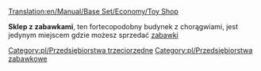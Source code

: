 [[Translation:en/Manual/Base Set/Economy/Toy Shop]]

{{pl/Przedsiębiorstwa|image=ToyShop.png
|name=Sklep z zabawkami
|climates=[[en/Zabawkowy]]
|accepts=[[pl/Manual/Base Set/Economy/Zabawki|Zabawki]]
|produces=Nic
}}

'''Sklep z zabawkami''', ten fortecopodobny budynek z chorągwiami, jest jedynym miejscem gdzie możesz sprzedać [[pl/Manual/Base Set/Economy/Zabawki|zabawki]]

{{pl/Navbox Industries}}

[[Category:pl/Przedsiębiorstwa trzeciorzędne]]
[[Category:pl/Przedsiębiorstwa zabawkowe]]